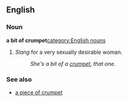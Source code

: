 ==English==

===Noun===
'''a bit of crumpet'''[[category:English nouns]]

# ''Slang'' for a very sexually desirable woman.
#:''She's a bit of a [[crumpet]], that one''.

===See also===
*[[a piece of crumpet]]